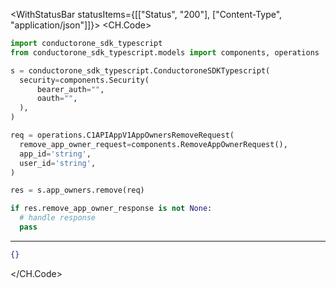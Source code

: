 

<WithStatusBar statusItems={[["Status", "200"], ["Content-Type", "application/json"]]}>
  <CH.Code>
  ```python Remove.py
  import conductorone_sdk_typescript
from conductorone_sdk_typescript.models import components, operations

s = conductorone_sdk_typescript.ConductoroneSDKTypescript(
    security=components.Security(
        bearer_auth="",
        oauth="",
    ),
)

req = operations.C1APIAppV1AppOwnersRemoveRequest(
    remove_app_owner_request=components.RemoveAppOwnerRequest(),
    app_id='string',
    user_id='string',
)

res = s.app_owners.remove(req)

if res.remove_app_owner_response is not None:
    # handle response
    pass
  ```
  ---

  ```json Example Response
  {}
  ```
  </CH.Code>
</WithStatusBar>
